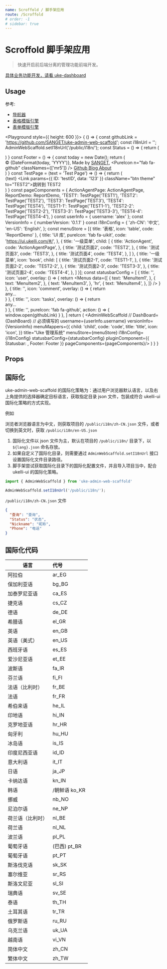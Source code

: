 ```yaml
---
name: Scroffold / 脚手架应用
route: /Scroffold
# order: -1
# sidebar: true
---
```


# Scroffold 脚手架应用

> 快速开启前后端分离的管理功能前端开发。

[具体业务功能开发，请看 uke-dashboard](https://github.com/SANGET/uke-dashboard.git)


## Usage

参考:

- [导航器](/Navigator)
- [表格模版引擎](/Report-TMPL)
- [表单模版引擎](/HOC-Form-Engin)

<Playground style={{
  height: 600
}}>
  {
    () => {
      const githubLink = 'https://github.com/SANGET/uke-admin-web-scaffold';
      const i18nUrl = '';
      AdminWebScaffold.setI18nUrl('/public/i18n/');
      const Status = () => {
        return (
          <div></div>
        )
      }
      const Footer = () => {
        const today = new Date();
        return (
          <div className="mr10">
            <span className="mr10">© {DateFormat(today, 'YYYY')}, Made by <a href="https://github.com/SANGET" target="_blank">SANGET</a>, </span>
            <span className="item mr10">
              <PureIcon n="fab fa-github" classNames={['mr5']} />
              <a href={githubLink} target="_blank">
                Github
              </a>
            </span>
            <a href="https://ukelli.com" target="_blank" className="item mr10">
              Blog
            </a>
            <a href="https://ukelli.com" target="_blank" className="item mr10">
              About
            </a>
          </div>
        )
      }
      const TestPage = (text = 'Test Page') => () => {
        return (
          <div className="p20">
            {text}
            <Link
              params={{
                ID: 'testID',
                data: '123'
              }}
              className="btn theme" to="TEST2">跳转到 TEST2</Link>
          </div>
        )
      }
      const pageComponents = {
        ActionAgentPage: ActionAgentPage,
        ReportDemo: ReportDemo,
        'TEST1': TestPage('TEST1'),
        'TEST2': TestPage('TEST2'),
        'TEST3': TestPage('TEST3'),
        'TEST4': TestPage('TEST4'),
        'TEST1-1': TestPage('TEST1-1'),
        'TEST2-2': TestPage('TEST2-2'),
        'TEST3-3': TestPage('TEST3-3'),
        'TEST4-4': TestPage('TEST4-4'),
      }
      const userInfo = {
        username: 'alex'
      };
      const VersionInfo = {
        numberVersion: '0.1.1'
      }
      const i18nConfig = {
        'zh-CN': '中文',
        'en-US': 'English',
      };
      const menuStore = [{
        title: '表格',
        icon: 'table',
        code: 'ReportDemo'
      }, 
      {
        title: 'UI 库',
        pureIcon: 'fab fa-uikit',
        code: 'https://ui.ukelli.com/#/',
      },
      {
        title: '一级菜单',
        child: [
          {
            title: 'ActionAgent',
            code: 'ActionAgentPage',
          },
          {
            title: '测试页面2',
            code: 'TEST2',
          },
          {
            title: '测试页面3',
            code: 'TEST3',
          },
          {
            title: '测试页面4',
            code: 'TEST4',
          },
        ]
      }, {
        title: '一级菜单',
        icon: 'book',
        child: [
          {
            title: '测试页面2-1',
            code: 'TEST1-1',
          },
          {
            title: '测试页面2-2',
            code: 'TEST2-2',
          },
          {
            title: '测试页面2-3',
            code: 'TEST3-3',
          },
          {
            title: '测试页面2-4',
            code: 'TEST4-4',
          },
        ]
      }];
      const statusbarConfig = [
        {
          title: '',
          icon: 'user',
          overlay: () => {
            return <Menus data={[
              {
                text: 'MenuItem1',
              },
              {
                text: 'MenuItem2',
              },
              {
                text: 'MenuItem3',
              },
              'hr',
              {
                text: 'MenuItem4',
              },
            ]} />
          }
        },
        {
          title: '',
          icon: 'comment',
          overlay: () => {
            return <div className="p20">any...</div>
          }
        },
        {
          title: '',
          icon: 'tasks',
          overlay: () => {
            return <div className="p20">any...</div>
          }
        },
        {
          title: '',
          pureIcon: 'fab fa-github',
          action: () => {
            window.open(githubLink)
          }
        },
      ]
      return (
        <AdminWebScaffold
          // DashBoard={DashBoard}
          // 必须填写的
          username={userInfo.username}
          versionInfo={VersionInfo}
          menuMappers={{
            child: 'child',
            code: 'code',
            title: 'title',
            icon: 'icon',
          }}
          title="Uke 管理系统"
          menuStore={menuStore}
          i18nConfig={i18nConfig}
          statusbarConfig={statusbarConfig}
          pluginComponent={{
            Statusbar: <Status />,
            Footer: Footer
          }}
          pageComponents={pageComponents}/>
      )
    }
  }
</Playground>

## Props

<PropsTable of={AdminWebScaffold} />

## 国际化

uke-admin-web-scaffold 的国际化策略为：通过用户浏览器默认语言，以及右上角提供的选择器确定目标语言，获取指定目录 json 文件，包装成符合 ukelli-ui 国际化策略的方式实现。

例如

浏览者浏览器语言为中文，则获取项目的 `/public/i18n/zh-CN.json` 文件，或者切换到英文时，获取 `/public/i18n/en-US.json`

1. 国际化文件以 json 文件为主，默认在项目的 `/public/i18n/` 目录下，以 `${lang}.json` 命名存放。
2. 如果自定义了国际化目录，则需要通过 `AdminWebScaffold.setI18nUrl` 接口设置国际化文件目录路径。
3. 脚手架尝试获取国际化目录下的国际化配置文件，并且导入项目当中，配合 ukelli-ui 的国际化策略。

```js
import { AdminWebScaffold } from 'uke-admin-web-scaffold'

AdminWebScaffold.setI18nUrl('/public/i18n/');
```

`/public/i18n/zh-CN.json` 文件

```json
{
  "查询": "查询",
  "Status": "状态",
  "Nickname": "昵称",
  "Phone": "电话"
}
```

## 国际化代码

| 语言   |      代号  |
|-------|:-----------|
| 阿拉伯 |	ar_EG |
| 保加利亚语 |	bg_BG |
| 加泰罗尼亚语 |	ca_ES |
| 捷克语 |	cs_CZ |
| 德语 |	de_DE |
| 希腊语 |	el_GR |
| 英语 |	en_GB |
| 英语（美式） |	en_US |
| 西班牙语 |	es_ES |
| 爱沙尼亚语 |	et_EE |
| 波斯语 |	fa_IR |
| 芬兰语 |	fi_FI |
| 法语（比利时） |	fr_BE |
| 法语 |	fr_FR |
| 希伯来语 |	he_IL |
| 印地语 |	hi_IN |
| 克罗地亚语 |	hr_HR |
| 匈牙利 |	hu_HU |
| 冰岛语 |	is_IS |
| 印度尼西亚语 |	id_ID |
| 意大利语 |	it_IT |
| 日语 |	ja_JP |
| 卡纳达语 |	kn_IN |
| 韩语 |/朝鲜语	ko_KR |
| 挪威 |	nb_NO |
| 尼泊尔语 |	ne_NP |
| 荷兰语（比利时） |	nl_BE |
| 荷兰语 |	nl_NL |
| 波兰语 |	pl_PL |
| 葡萄牙语 |(巴西)	pt_BR |
| 葡萄牙语 |	pt_PT |
| 斯洛伐克语 |	sk_SK |
| 塞尔维亚 |	sr_RS |
| 斯洛文尼亚 |	sl_SI |
| 瑞典语 |	sv_SE |
| 泰语 |	th_TH |
| 土耳其语 |	tr_TR |
| 俄罗斯语 |	ru_RU |
| 乌克兰语 |	uk_UA |
| 越南语 |	vi_VN |
| 简体中文 |	zh_CN |
| 繁体中文 |	zh_TW |